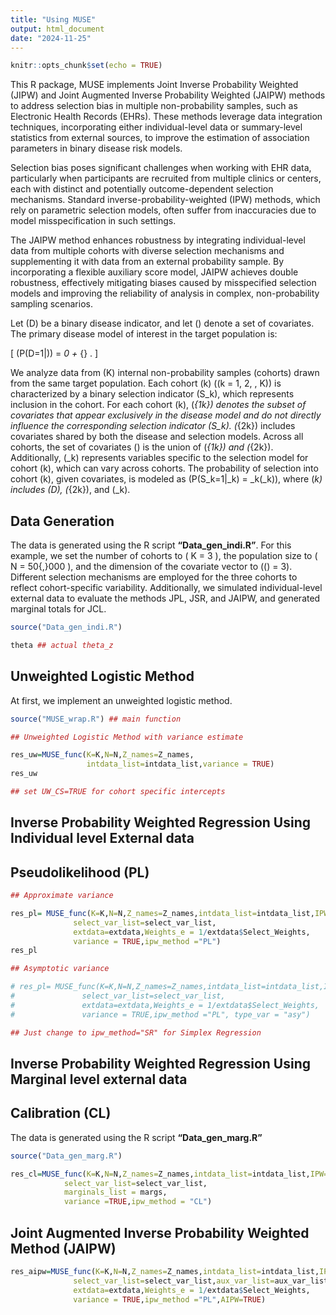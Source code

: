 ```yaml
---
title: "Using MUSE"
output: html_document
date: "2024-11-25"
---
```


```r
knitr::opts_chunk$set(echo = TRUE)
```

This R package, MUSE implements Joint Inverse Probability Weighted (JIPW) and Joint Augmented Inverse Probability Weighted (JAIPW) methods to address selection bias in multiple non-probability samples, such as Electronic Health Records (EHRs). These methods leverage data integration techniques, incorporating either individual-level data or summary-level statistics from external sources, to improve the estimation of association parameters in binary disease risk models.

Selection bias poses significant challenges when working with EHR data, particularly when participants are recruited from multiple clinics or centers, each with distinct and potentially outcome-dependent selection mechanisms. Standard inverse-probability-weighted (IPW) methods, which rely on parametric selection models, often suffer from inaccuracies due to model misspecification in such settings.

The JAIPW method enhances robustness by integrating individual-level data from multiple cohorts with diverse selection mechanisms and supplementing it with data from an external probability sample. By incorporating a flexible auxiliary score model, JAIPW achieves double robustness, effectively mitigating biases caused by misspecified selection models and improving the reliability of analysis in complex, non-probability sampling scenarios.


Let \(D\) be a binary disease indicator, and let \(\boldsymbol{Z}\) denote a set of covariates. The primary disease model of interest in the target population is: 

\[
\text{logit}(P(D=1|\boldsymbol{Z})) = \theta_0 + \boldsymbol{\theta}_{\boldsymbol{Z}} \boldsymbol{Z}.
\]

We analyze data from \(K\) internal non-probability samples (cohorts) drawn from the same target population. Each cohort \(k\) (\(k = 1, 2, \ldots, K\)) is characterized by a binary selection indicator \(S_k\), which represents inclusion in the cohort. For each cohort \(k\), \(\boldsymbol{Z}_{1k}\) denotes the subset of covariates that appear exclusively in the disease model and do not directly influence the corresponding selection indicator \(S_k\). \(\boldsymbol{Z}_{2k}\) includes covariates shared by both the disease and selection models. Across all cohorts, the set of covariates \(\boldsymbol{Z}\) is the union of \(\boldsymbol{Z}_{1k}\) and \(\boldsymbol{Z}_{2k}\). Additionally, \(\boldsymbol{W}_k\) represents variables specific to the selection model for cohort \(k\), which can vary across cohorts. The probability of selection into cohort \(k\), given covariates, is modeled as \(P(S_k=1|\boldsymbol{X}_k) = \pi_k(\boldsymbol{X}_k)\), where \(\boldsymbol{X}_k\) includes \(D\), \(\boldsymbol{Z}_{2k}\), and \(\boldsymbol{W}_k\).

## Data Generation

The data is generated using the R script **"Data_gen_indi.R"**. For this example, we set the number of cohorts to \( K = 3 \), the population size to \( N = 50{,}000 \), and the dimension of the covariate vector to \(\text{dim}(\boldsymbol{Z}) = 3\). Different selection mechanisms are employed for the three cohorts to reflect cohort-specific variability. Additionally, we simulated individual-level external data to evaluate the methods JPL, JSR, and JAIPW, and generated marginal totals for JCL.


```r
source("Data_gen_indi.R")

theta ## actual theta_z
```

## Unweighted Logistic Method

At first, we implement an unweighted logistic method.

```r
source("MUSE_wrap.R") ## main function
```

```r
## Unweighted Logistic Method with variance estimate

res_uw=MUSE_func(K=K,N=N,Z_names=Z_names,
                 intdata_list=intdata_list,variance = TRUE)
res_uw

## set UW_CS=TRUE for cohort specific intercepts
```

## Inverse Probability Weighted Regression Using Individual level External data

## Pseudolikelihood (PL)

```r
## Approximate variance

res_pl= MUSE_func(K=K,N=N,Z_names=Z_names,intdata_list=intdata_list,IPW=TRUE,
              select_var_list=select_var_list,
              extdata=extdata,Weights_e = 1/extdata$Select_Weights,
              variance = TRUE,ipw_method ="PL")
res_pl

## Asymptotic variance

# res_pl= MUSE_func(K=K,N=N,Z_names=Z_names,intdata_list=intdata_list,IPW=TRUE,
#               select_var_list=select_var_list,
#               extdata=extdata,Weights_e = 1/extdata$Select_Weights,
#               variance = TRUE,ipw_method ="PL", type_var = "asy")

## Just change to ipw_method="SR" for Simplex Regression
```

## Inverse Probability Weighted Regression Using Marginal level external data

## Calibration (CL)

The data is generated using the R script **"Data_gen_marg.R"**

```r
source("Data_gen_marg.R")
```

```r

res_cl=MUSE_func(K=K,N=N,Z_names=Z_names,intdata_list=intdata_list,IPW=TRUE,
            select_var_list=select_var_list,
            marginals_list = margs,
            variance =TRUE,ipw_method = "CL")

```

## Joint Augmented Inverse Probability Weighted Method (JAIPW)

```r

res_aipw=MUSE_func(K=K,N=N,Z_names=Z_names,intdata_list=intdata_list,IPW=TRUE,
              select_var_list=select_var_list,aux_var_list=aux_var_list,
              extdata=extdata,Weights_e = 1/extdata$Select_Weights,
              variance = TRUE,ipw_method ="PL",AIPW=TRUE)

```


